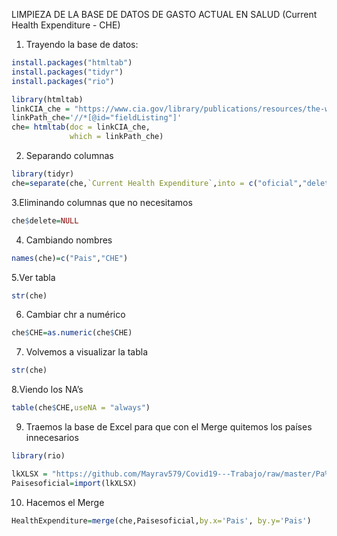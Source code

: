 LIMPIEZA DE LA BASE DE DATOS DE GASTO ACTUAL EN SALUD (Current Health Expenditure - CHE)

1. Trayendo la base de datos:

```{r}
install.packages("htmltab")
install.packages("tidyr")
install.packages("rio")
```

```{r}
library(htmltab)
linkCIA_che = "https://www.cia.gov/library/publications/resources/the-world-factbook/fields/409.html"
linkPath_che='//*[@id="fieldListing"]'
che= htmltab(doc = linkCIA_che,
             which = linkPath_che)
```

2. Separando columnas

```{r}
library(tidyr)
che=separate(che,`Current Health Expenditure`,into = c("oficial","delete"),"%")
```

3.Eliminando columnas que no necesitamos

```{r}
che$delete=NULL
```

4. Cambiando nombres

```{r}
names(che)=c("Pais","CHE")
```


5.Ver tabla

```{r}
str(che)
```

6. Cambiar chr a numérico

```{r}
che$CHE=as.numeric(che$CHE)
```

7. Volvemos a visualizar la tabla

```{r}
str(che)
```


8.Viendo los NA's

```{r}
table(che$CHE,useNA = "always")
```


9. Traemos la base de Excel para que con el Merge quitemos los países innecesarios

```{r}
library(rio)
```

```{r}
lkXLSX = "https://github.com/Mayrav579/Covid19---Trabajo/raw/master/Pa%C3%ADses%20Am%C3%A9rica%20y%20Europa.xlsx"
Paisesoficial=import(lkXLSX)
```

10. Hacemos el Merge

```{r}
HealthExpenditure=merge(che,Paisesoficial,by.x='Pais', by.y='Pais')
```